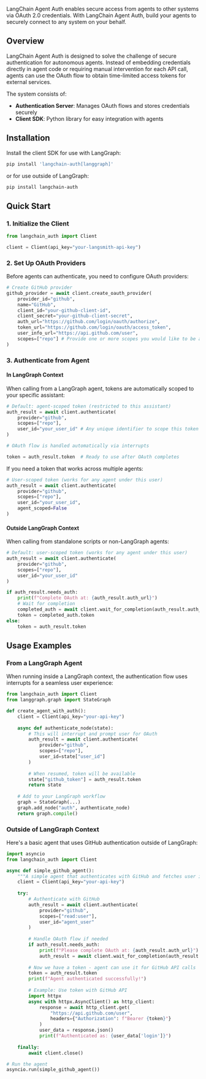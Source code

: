 LangChain Agent Auth enables secure access from agents to other systems via OAuth 2.0 credentials. With LangChain Agent Auth, build your agents to securely connect to any system on your behalf.

## Overview

LangChain Agent Auth is designed to solve the challenge of secure authentication for autonomous agents. Instead of embedding credentials directly in agent code or requiring manual intervention for each API call, agents can use the OAuth flow to obtain time-limited access tokens for external services.

The system consists of:
- **Authentication Server**: Manages OAuth flows and stores credentials securely
- **Client SDK**: Python library for easy integration with agents

## Installation

Install the client SDK for use with LangGraph:
```bash
pip install 'langchain-auth[langgraph]'
```

or for use outside of LangGraph:
```bash
pip install langchain-auth
```


## Quick Start

### 1. Initialize the Client

```python
from langchain_auth import Client

client = Client(api_key="your-langsmith-api-key")
```

### 2. Set Up OAuth Providers

Before agents can authenticate, you need to configure OAuth providers:

```python
# Create GitHub provider
github_provider = await client.create_oauth_provider(
    provider_id="github",
    name="GitHub",
    client_id="your-github-client-id",
    client_secret="your-github-client-secret",
    auth_url="https://github.com/login/oauth/authorize",
    token_url="https://github.com/login/oauth/access_token",
    user_info_url="https://api.github.com/user",
    scopes=["repo"] # Provide one or more scopes you would like to be available for this provider
)
```

### 3. Authenticate from Agent

#### In LangGraph Context

When calling from a LangGraph agent, tokens are automatically scoped to your specific assistant:

```python
# Default: agent-scoped token (restricted to this assistant)
auth_result = await client.authenticate(
    provider="github",
    scopes=["repo"],
    user_id="your_user_id" # Any unique identifier to scope this token to the human caller
)

# OAuth flow is handled automatically via interrupts

token = auth_result.token  # Ready to use after OAuth completes
```

If you need a token that works across multiple agents:

```python
# User-scoped token (works for any agent under this user)
auth_result = await client.authenticate(
    provider="github",
    scopes=["repo"],
    user_id="your_user_id",
    agent_scoped=False
)
```

#### Outside LangGraph Context

When calling from standalone scripts or non-LangGraph agents:

```python
# Default: user-scoped token (works for any agent under this user)
auth_result = await client.authenticate(
    provider="github",
    scopes=["repo"],
    user_id="your_user_id"
)

if auth_result.needs_auth:
    print(f"Complete OAuth at: {auth_result.auth_url}")
    # Wait for completion
    completed_auth = await client.wait_for_completion(auth_result.auth_id)
    token = completed_auth.token
else:
    token = auth_result.token
```

## Usage Examples

### From a LangGraph Agent

When running inside a LangGraph context, the authentication flow uses interrupts for a seamless user experience:

```python
from langchain_auth import Client
from langgraph.graph import StateGraph

def create_agent_with_auth():
    client = Client(api_key="your-api-key")
    
    async def authenticate_node(state):
        # This will interrupt and prompt user for OAuth
        auth_result = await client.authenticate(
            provider="github",
            scopes=["repo"],
            user_id=state["user_id"]
        )
        
        # When resumed, token will be available
        state["github_token"] = auth_result.token
        return state
    
    # Add to your LangGraph workflow
    graph = StateGraph(...)
    graph.add_node("auth", authenticate_node)
    return graph.compile()
```

### Outside of LangGraph Context

Here's a basic agent that uses GitHub authentication outside of LangGraph:

```python
import asyncio
from langchain_auth import Client

async def simple_github_agent():
    """A simple agent that authenticates with GitHub and fetches user info."""
    client = Client(api_key="your-api-key")
    
    try:
        # Authenticate with GitHub
        auth_result = await client.authenticate(
            provider="github",
            scopes=["read:user"],
            user_id="agent_user"
        )
        
        # Handle OAuth flow if needed
        if auth_result.needs_auth:
            print(f"Please complete OAuth at: {auth_result.auth_url}")
            auth_result = await client.wait_for_completion(auth_result.auth_id)
        
        # Now we have a token - agent can use it for GitHub API calls
        token = auth_result.token
        print(f"Agent authenticated successfully!")
        
        # Example: Use token with GitHub API
        import httpx
        async with httpx.AsyncClient() as http_client:
            response = await http_client.get(
                "https://api.github.com/user",
                headers={"Authorization": f"Bearer {token}"}
            )
            user_data = response.json()
            print(f"Authenticated as: {user_data['login']}")
        
    finally:
        await client.close()

# Run the agent
asyncio.run(simple_github_agent())
```
